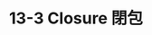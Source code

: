 ---
title: 13-3 Closure 閉包
youtubeId: 0Q8bjF7mTbk
duration: 409
thumbnail: https://i.ytimg.com/vi/0Q8bjF7mTbk/hqdefault.jpg?sqp=-oaymwEjCNACELwBSFryq4qpAxUIARUAAAAAGAElAADIQj0AgKJDeAE=&rs=AOn4CLANTNPQmE03i3EaAFZGsE0ibcwtWw
slug: 13-3-closure-closure
uslug: 13-3-closure-閉包
---